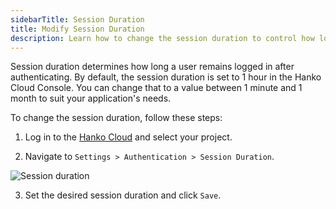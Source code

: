 ```yaml
---
sidebarTitle: Session Duration
title: Modify Session Duration
description: Learn how to change the session duration to control how long users remain logged in.
---
```


Session duration determines how long a user remains logged in after authenticating. By default, the session duration is set to 1 hour in the Hanko Cloud Console. You can change that to a value between 1 minute and 1 month to suit your application's needs.

To change the session duration, follow these steps:

1. Log in to the [Hanko Cloud](https://cloud.hanko.io) and select your project.

2. Navigate to `Settings > Authentication > Session Duration`.

<Frame>
  <img
    src="/images/cloud-console/session-duration.png"
    alt="Session duration"
    style={{ borderRadius: "0.5rem" }}
  />
</Frame>

3. Set the desired session duration and click `Save`.
